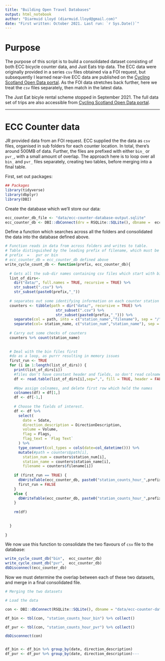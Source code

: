 ```yaml
---
title: "Building Open Travel Databases"
output: html_notebook
author: "Diarmuid Lloyd (diarmuid.lloyd@gmail.com)"
date: "First written: October 2021. Last run: `r Sys.Date()`"
---
```


# Purpose

The purpose of this script is to build a consolidated dataset consisting of both ECC bicycle counter data, and Just Eats trip data. The ECC data were originally provided in a series `csv` files obtained via a FOI request, but subsequently I learned near-live ECC data are published on the [Cycling Scotland Open Data portal](https://usmart.io/org/cyclingscotland/discovery?order=_score&keywords=edinburgh&limit=20&offset=0). As the FOI data stretches back further, here we treat the `csv` files separately, then match in the latest data.

The Just Eat bicyle rental scheme stopped in September 2021. The full data set of trips are also accessible from [Cycling Scotland Open Data portal](https://usmart.io/org/cyclingscotland/discovery?order=_score&keywords=edinburgh&limit=20&offset=0).

<hr>


# ECC Counter data

JR provided data from an FOI request. ECC supplied the the data as `csv` files, organised in sub folders for each counter location. In total, there's around 500MB of data. Further, the files are prefixed with either `bin_` or `pvr_`, with a small amount of overlap. The approach here is to loop over all `bin_` and `pvr_` files separately, creating two tables, before merging into a final table.


First, set out packages:
```r

## Packages
library(tidyverse)
library(dbplyr)
library(DBI)
```


Create the database which we'll store our data:
```r
ecc_counter_db_file <- "data/ecc-counter-database-output.sqlite"
ecc_counter_db <- DBI::dbConnect(drv = RSQLite::SQLite(), dbname =  ecc_counter_db_file)
```


Define a function which searches across all the folders and consolidated the data into the database defined above. 
```r

# Function reads in data from across folders and writes to table.
# Table distinguished by the leading prefix of filename, which must be supplied.
# prefix  =   pvr or bin
# ecc_counter_db = ecc_counter_db defined above
write_cycle_count_db <- function(prefix, ecc_counter_db){
  
  # Gets all the sub-dir names containing csv files which start with bin_.
  list_of_dirs<-
    dir("data/", full.names = TRUE, recursive = TRUE) %>%
    str_subset(".csv") %>%
    str_subset(paste0(prefix,"_")) 
  
  # separates out some identifying information on each counter station from filenames and paths
  counters <- tibble(path = dir("data/", recursive = TRUE) %>%
                       str_subset(".csv") %>%
                       str_subset(paste0(prefix,"_"))) %>% 
    separate(col = path, into = c("station_name","filename"), sep = "/", remove = FALSE) %>% 
    separate(col= station_name, c("station_num","station_name"), sep = "\\s", extra = "merge")
  
  # Carry out some checks of counters
  counters %>% count(station_name) 
  
  
  # Deal with the bin files first
  #do as a loop, as purrr resulting in memory issues
  first_run <- TRUE
  for (i in 1:length(list_of_dirs)) {
    print(list_of_dirs[i])
    #files don't have constant header and fields, so don't read colnames
    df <- read.table(list_of_dirs[i],sep=",", fill = TRUE, header = FALSE) 
    
    #Now assign colnames, and delete first row which held the names
    colnames(df) = df[1,]
    df <- df[-1,]
    
    # Choose the fields of interest.
    df <- df %>%
      select(
        date = Sdate,
        direction_description = DirectionDescription,
        volume = Volume,
        flag = Flags,
        flag_text = `Flag Text`
      ) %>%
      type_convert(col_types = cols(date=col_datetime())) %>% 
      mutate(#path = counters$path[i],
        station_num = counters$station_num[i],
        station_name = counters$station_name[i],
        filename = counters$filename[i])
    
    if (first_run == TRUE) {
      dbWriteTable(ecc_counter_db, paste0("station_counts_hour_",prefix), df, overwrite = TRUE)
      first_run = FALSE
    }
    else {
      dbWriteTable(ecc_counter_db, paste0("station_counts_hour_",prefix), df, append = TRUE)
    }  
    
    rm(df)
    
    
  }
  
}

```

We now use this function to consolidate the two flavours of `csv` file to the database:

```r

write_cycle_count_db("bin",  ecc_counter_db)
write_cycle_count_db("pvr",  ecc_counter_db)
dbDisconnect(ecc_counter_db)

```

Now we must determine the overlap between each of these two datasets, and merge in a final consolidated file.


```r

# Merging the two datasets

# Load the data

con <- DBI::dbConnect(RSQLite::SQLite(), dbname = "data/ecc-counter-database-output.sqlite")

df_bin <- tbl(con, "station_counts_hour_bin") %>% collect()

df_pvr <- tbl(con, "station_counts_hour_pvr") %>% collect()

dbDisconnect(con)


df_bin <- df_bin %>% group_by(date, direction_description)
df_pvr <- df_pvr %>% group_by(date, direction_description)---

```
